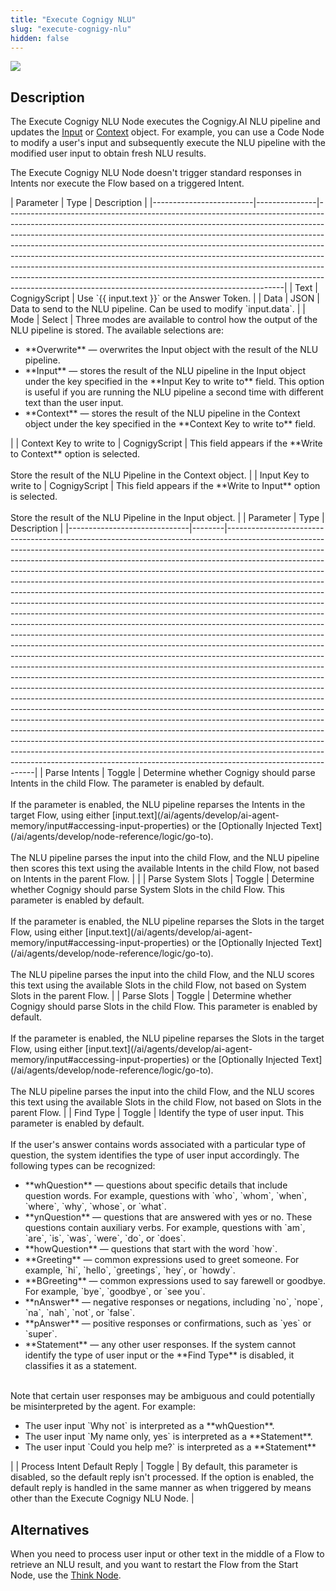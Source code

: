 ```yaml
---
title: "Execute Cognigy NLU"
slug: "execute-cognigy-nlu"
hidden: false
---
```


<Frame>
  <img class="image-center" src="/_assets/ai/develop/node-reference/ai/execute-cognigy-nlu.png" style={{ width: 'auto' }} />
</Frame>

## Description

The Execute Cognigy NLU Node executes the Cognigy.AI NLU pipeline and updates the [Input](/ai/agents/develop/ai-agent-memory/input) or [Context](/ai/agents/develop/ai-agent-memory/context) object. For example, you can use a Code Node to modify a user's input and subsequently execute the NLU pipeline with the modified user input to obtain fresh NLU results.

The Execute Cognigy NLU Node doesn't trigger standard responses in Intents nor execute the Flow based on a triggered Intent.

<AccordionGroup>
  <Accordion title="Settings">
    | Parameter               | Type          | Description                                                                                                                                                                                                                                                                                                                                                                                                                                                                                                                                                                                                                           |
    |-------------------------|---------------|---------------------------------------------------------------------------------------------------------------------------------------------------------------------------------------------------------------------------------------------------------------------------------------------------------------------------------------------------------------------------------------------------------------------------------------------------------------------------------------------------------------------------------------------------------------------------------------------------------------------------------------|
    | Text                    | CognigyScript | Use `{{ input.text }}` or the Answer Token.                                                                                                                                                                                                                                                                                                                                                                                                                                                                                                                                                                                  |
    | Data                    | JSON          | Data to send to the NLU pipeline. Can be used to modify `input.data`.                                                                                                                                                                                                                                                                                                                                                                                                                                                                                                                                                                 |
    | Mode                    | Select        | Three modes are available to control how the output of the NLU pipeline is stored. The available selections are:<ul><li>**Overwrite** — overwrites the Input object with the result of the NLU pipeline.</li><li>**Input** — stores the result of the NLU pipeline in the Input object under the key specified in the **Input Key to write to** field. This option is useful if you are running the NLU pipeline a second time with different text than the user input.</li><li>**Context** — stores the result of the NLU pipeline in the Context object under the key specified in the **Context Key to write to** field.</li></ul> |
    | Context Key to write to | CognigyScript | This field appears if the **Write to Context** option is selected.<br/><br/> Store the result of the NLU Pipeline in the Context object.                                                                                                                                                                                                                                                                                                                                                                                                                                                                                                |
    | Input Key to write to   | CognigyScript | This field appears if the **Write to Input** option is selected.<br/><br/> Store the result of the NLU Pipeline in the Input object.                                                                                                                                                                                                                                                                                                                                                                                                                                                                                                    |
  </Accordion>

  <Accordion title="Advanced">
    | Parameter                    | Type   | Description                                                                                                                                                                                                                                                                                                                                                                                                                                                                                                                                                                                                                                                                                                                                                                                                                                                                                                                                                                                                                                                                                                                                                                                                                                                                                                                                                                                                                                                                                                                                                                                                                                                                                                                                                                                                      |
    |------------------------------|--------|------------------------------------------------------------------------------------------------------------------------------------------------------------------------------------------------------------------------------------------------------------------------------------------------------------------------------------------------------------------------------------------------------------------------------------------------------------------------------------------------------------------------------------------------------------------------------------------------------------------------------------------------------------------------------------------------------------------------------------------------------------------------------------------------------------------------------------------------------------------------------------------------------------------------------------------------------------------------------------------------------------------------------------------------------------------------------------------------------------------------------------------------------------------------------------------------------------------------------------------------------------------------------------------------------------------------------------------------------------------------------------------------------------------------------------------------------------------------------------------------------------------------------------------------------------------------------------------------------------------------------------------------------------------------------------------------------------------------------------------------------------------------------------------------------------------|
    | Parse Intents                | Toggle | Determine whether Cognigy should parse Intents in the child Flow. The parameter is enabled by default.<br/><br/>If the parameter is enabled, the NLU pipeline reparses the Intents in the target Flow, using either [input.text](/ai/agents/develop/ai-agent-memory/input#accessing-input-properties) or the [Optionally Injected Text](/ai/agents/develop/node-reference/logic/go-to).<br/><br/>The NLU pipeline parses the input into the child Flow, and the NLU pipeline then scores this text using the available Intents in the child Flow, not based on Intents in the parent Flow.                                                                                                                                                                                                                                                                                                                                                                                                                                                                                                                                                                                                                                                                                                                                                                                                                                                                                                                                                                                                                                                                                                                                                                                                                |                                                                                                                                                                                                                                                                                                                                                     |
    | Parse System Slots           | Toggle | Determine whether Cognigy should parse System Slots in the child Flow. This parameter is enabled by default.<br/><br/>If the parameter is enabled, the NLU pipeline reparses the Slots in the target Flow, using either [input.text](/ai/agents/develop/ai-agent-memory/input#accessing-input-properties) or the [Optionally Injected Text](/ai/agents/develop/node-reference/logic/go-to).<br/><br/>The NLU pipeline parses the input into the child Flow, and the NLU scores this text using the available Slots in the child Flow, not based on System Slots in the parent Flow.                                                                                                                                                                                                                                                                                                                                                                                                                                                                                                                                                                                                                                                                                                                                                                                                                                                                                                                                                                                                                                                                                                                                                                                                                 |
    | Parse Slots                  | Toggle | Determine whether Cognigy should parse Slots in the child Flow. This parameter is enabled by default.<br/><br/>If the parameter is enabled, the NLU pipeline reparses the Slots in the target Flow, using either [input.text](/ai/agents/develop/ai-agent-memory/input#accessing-input-properties) or the [Optionally Injected Text](/ai/agents/develop/node-reference/logic/go-to).<br/><br/>The NLU pipeline parses the input into the child Flow, and the NLU scores this text using the available Slots in the child Flow, not based on Slots in the parent Flow.                                                                                                                                                                                                                                                                                                                                                                                                                                                                                                                                                                                                                                                                                                                                                                                                                                                                                                                                                                                                                                                                                                                                                                                                                               |
    | Find Type                    | Toggle | Identify the type of user input. This parameter is enabled by default.<br/><br/>If the user's answer contains words associated with a particular type of question, the system identifies the type of user input accordingly. The following types can be recognized:<ul><li>**whQuestion** — questions about specific details that include question words. For example, questions with `who`, `whom`, `when`, `where`, `why`, `whose`, or `what`.</li><li>**ynQuestion** — questions that are answered with yes or no. These questions contain auxiliary verbs. For example, questions with `am`, `are`, `is`, `was`, `were`, `do`, or `does`.</li><li>**howQuestion** — questions that start with the word `how`.</li><li>**Greeting** — common expressions used to greet someone. For example, `hi`, `hello`, `greetings`, `hey`, or `howdy`.</li><li>**BGreeting** — common expressions used to say farewell or goodbye. For example, `bye`, `goodbye`, or `see you`.</li><li>**nAnswer** — negative responses or negations, including `no`, `nope`, `na`, `nah`, `not`, or `false`.</li><li>**pAnswer** — positive responses or confirmations, such as `yes` or `super`.</li><li>**Statement** — any other user responses. If the system cannot identify the type of user input or the **Find Type** is disabled, it classifies it as a statement.</li></ul><br/>Note that certain user responses may be ambiguous and could potentially be misinterpreted by the agent. For example:<br/><ul><li>The user input `Why not` is interpreted as a **whQuestion**.</li><li>The user input `My name only, yes` is interpreted as a **Statement**.</li><li>The user input `Could you help me?` is interpreted as a **Statement**</li></ul> |
    | Process Intent Default Reply | Toggle | By default, this parameter is disabled, so the default reply isn't processed. If the option is enabled, the default reply is handled in the same manner as when triggered by means other than the Execute Cognigy NLU Node.                                                                                                                                                                                                                                                                                                                                                                                                                                                                                                                                                                                                                                                                                                                                                                                                                                                                                                                                                                                                                                                                                                                                                                                                                                                                                                                                                                                                                                                                                                                                                                                         |
  </Accordion>
</AccordionGroup>

## Alternatives

When you need to process user input or other text in the middle of a Flow to retrieve an NLU result, and you want to restart the Flow from the Start Node, use the [Think Node](/ai/agents/develop/node-reference/logic/think).